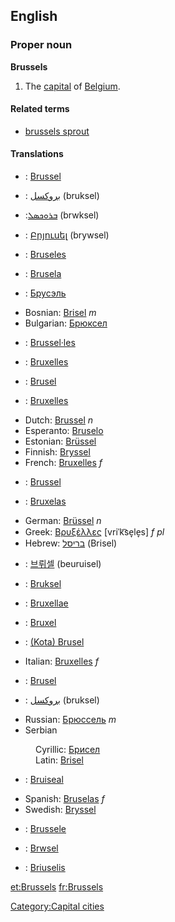 ==English==

===Proper noun===
{{wikipedia}}
'''Brussels'''
#The [[capital]] of [[Belgium]].

====Related terms====
*[[brussels sprout]]

====Translations====
{{top}}
*{{af}}: [[Brussel]]
*{{ar}}: [[بروكسل]] (bruksel)
*{{arc}}:[[ܒܪܘܟܣܠ]] (brwksel)
*{{hy}}: [[Բրյուսել]] (brywsel)
*{{ast}}: [[Bruseles]]
*{{eu}}: [[Brusela]]
*{{be}}: [[Брусэль]]
*Bosnian: [[Brisel]] ''m''
*Bulgarian: [[Брюксел]]
*{{ca}}: [[Brussel·les]]
*{{hr}}: [[Bruxelles]]
*{{cs}}: [[Brusel]]
*{{da}}: [[Bruxelles]]
*Dutch: [[Brussel]] ''n''
*Esperanto: [[Bruselo]]
*Estonian: [[Brüssel]]
*Finnish: [[Bryssel]]
*French: [[Bruxelles]] ''f''
*{{fy}}: [[Brussel]]
*{{gl}}: [[Bruxelas]]
*German: [[Brüssel]] ''n''
*Greek: [[Βρυξέλλες]] [vriˈk͡se̞le̞s] ''f pl''
*Hebrew: [[בריסל]] (Brisel)
*{{ko}}: [[브뤼셀]] (beuruisel)
*{{ku}}: [[Bruksel]]
*{{la}}: [[Bruxellae]]
*{{io}}: [[Bruxel]]
*{{id}}: [[(Kota) Brusel]]
*Italian: [[Bruxelles]] ''f''
{{mid}}
*{{jv}}: [[Brusel]]
*{{fa}}: [[بروکسل]] (bruksel)
*Russian: [[Брюссель]] ''m''
*Serbian
:Cyrillic: [[Брисел]] {{m}}
:Latin: [[Brisel#Serbian|Brisel]] {{m}}
*{{gd}}: [[Bruiseal]]
*Spanish: [[Bruselas]] ''f''
*Swedish: [[Bryssel]]
*{{wa}}: [[Brussele]]
*{{cy}}: [[Brwsel]]
*{{bat-smg}}: [[Briuselis]]
{{bottom}}

[[Category:Capital cities]]

[[et:Brussels]]
[[fr:Brussels]]